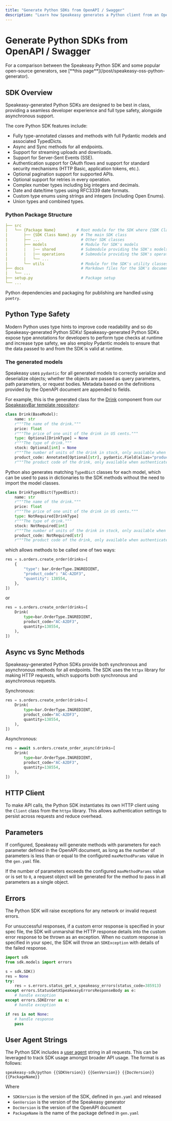 ```yaml
---
title: "Generate Python SDKs from OpenAPI / Swagger"
description: "Learn how Speakeasy generates a Python client from an OpenAPI / Swagger spec."
---
```



# Generate Python SDKs from OpenAPI / Swagger

<Callout title="OSS Comparison" type="info">
For a comparison between the Speakeasy Python SDK and some popular open-source generators, see [**this page**](/post/speakeasy-oss-python-generator).
</Callout>


## SDK Overview

Speakeasy-generated Python SDKs are designed to be best in class, providing a seamless developer experience and full type safety, alongside asynchronous support.

The core Python SDK features include:
- Fully type-annotated classes and methods with full Pydantic models and associated TypedDicts.
- Async and Sync methods for all endpoints.
- Support for streaming uploads and downloads.
- Support for Server-Sent Events (SSE).
- Authentication support for OAuth flows and support for standard security mechanisms (HTTP Basic, application tokens, etc.).
- Optional pagination support for supported APIs.
- Optional support for retries in every operation.
- Complex number types including big integers and decimals.
- Date and date/time types using RFC3339 date formats.
- Custom type enums using strings and integers (including Open Enums).
- Union types and combined types.


### Python Package Structure

```yaml
├── src
|   └── {Package Name}         # Root module for the SDK where {SDK Class Name} is the provided name of the SDK
|       ├── {SDK Class Name}.py  # The main SDK class
|       ├── ...                  # Other SDK classes
|       ├── models               # Module for SDK's models
|       |   |── shared           # Submodule providing the SDK's models generated from components in the OpenAPI document
|       |   |── operations       # Submodule providing the SDK's operations models which generally house the request/response models for each API document
|       |   └── ...
|       └── utils                # Module for the SDK's utility classes
├── docs                         # Markdown files for the SDK's documentation
|   └── ...
├── setup.py                     # Package setup
└── ...
```

Python dependencies and packaging for publishing are handled using `poetry`.


##  Python Type Safety

Modern Python uses type hints to improve code readability and so do Speakeasy-generated Python SDKs! Speakeasy-generated Python SDKs expose type annotations for developers to perform type checks at runtime and increase type safety, we also employ Pydantic models to ensure that the data passed to and from the SDK is valid at runtime.

### The generated models

Speakeasy uses `pydantic` for all generated models to correctly serialize and deserialize objects; whether the objects are passed as query parameters, path parameters, or request bodies. Metadata based on the definitions provided by the OpenAPI document are appended to fields.

For example, this is the generated class for the [Drink](https://github.com/speakeasy-sdks/template-sdk/blob/main/openapi.yaml#L312) component from our [SpeakeasyBar template repository](https://github.com/speakeasy-sdks/template-sdk):
```python
class Drink(BaseModel):
    name: str
    r"""The name of the drink."""
    price: float
    r"""The price of one unit of the drink in US cents."""
    type: Optional[DrinkType] = None
    r"""The type of drink."""
    stock: Optional[int] = None
    r"""The number of units of the drink in stock, only available when authenticated."""
    product_code: Annotated[Optional[str], pydantic.Field(alias="productCode")] = None
    r"""The product code of the drink, only available when authenticated."""
```

Python also generates matching `TypedDict` classes for each model, which can be used to pass in dictionaries to the SDK methods without the need to import the model classes.

```python
class DrinkTypedDict(TypedDict):
    name: str
    r"""The name of the drink."""
    price: float
    r"""The price of one unit of the drink in US cents."""
    type: NotRequired[DrinkType]
    r"""The type of drink."""
    stock: NotRequired[int]
    r"""The number of units of the drink in stock, only available when authenticated."""
    product_code: NotRequired[str]
    r"""The product code of the drink, only available when authenticated."""
```

which allows methods to be called one of two ways:

```python
res = s.orders.create_order(drinks=[
    {
        "type": bar.OrderType.INGREDIENT,
        "product_code": "AC-A2DF3",
        "quantity": 138554,
    },
])
```

or 

```python
res = s.orders.create_order(drinks=[
    Drink(
        type=bar.OrderType.INGREDIENT,
        product_code="AC-A2DF3",
        quantity=138554,
    ),
])
```

## Async vs Sync Methods

Speakeasy-generated Python SDKs provide both synchronous and asynchronous methods for all endpoints. The SDK uses the `httpx` library for making HTTP requests, which supports both synchronous and asynchronous requests.

Synchronous:
```python
res = s.orders.create_order(drinks=[
    Drink(
        type=bar.OrderType.INGREDIENT,
        product_code="AC-A2DF3",
        quantity=138554,
    ),
])
```

Asynchronous:
```python
res = await s.orders.create_order_async(drinks=[
    Drink(
        type=bar.OrderType.INGREDIENT,
        product_code="AC-A2DF3",
        quantity=138554,
    ),
])
```

## HTTP Client

To make API calls, the Python SDK instantiates its own HTTP client using the `Client` class from the `httpx` library. This allows authentication settings to persist across requests and reduce overhead.

## Parameters

If configured, Speakeasy will generate methods with parameters for each parameter defined in the OpenAPI document, as long as the number of parameters is less than or equal to the configured `maxMethodParams` value in the `gen.yaml` file.

If the number of parameters exceeds the configured `maxMethodParams` value or is set to `0`, a request object will be generated for the method to pass in all parameters as a single object.


## Errors

The Python SDK will raise exceptions for any network or invalid request errors.

For unsuccessful responses, if a custom error response is specified in your spec file, the SDK will unmarshal the HTTP response details into the custom error response to be thrown as an exception.  When no custom response is specified in your spec, the SDK will throw an `SDKException` with details of the failed response.

```python
import sdk
from sdk.models import errors

s = sdk.SDK()
res = None
try:
    res = s.errors.status_get_x_speakeasy_errors(status_code=385913)
except errors.StatusGetXSpeakeasyErrorsResponseBody as e:
    # handle exception
except errors.SDKError as e:
    # handle exception

if res is not None:
    # handle response
    pass
```


## User Agent Strings

The Python SDK includes a [user agent](https://developer.mozilla.org/en-US/docs/Web/HTTP/Headers/User-Agent) string in all requests. This can be leveraged to track SDK usage amongst broader API usage. The format is as follows: 

```stmpl
speakeasy-sdk/python {{SDKVersion}} {{GenVersion}} {{DocVersion}} {{PackageName}}
```
Where
- `SDKVersion` is the version of the SDK, defined in `gen.yaml` and released
- `GenVersion` is the version of the Speakeasy generator
- `DocVersion` is the version of the OpenAPI document
- `PackageName` is the name of the package defined in `gen.yaml`

